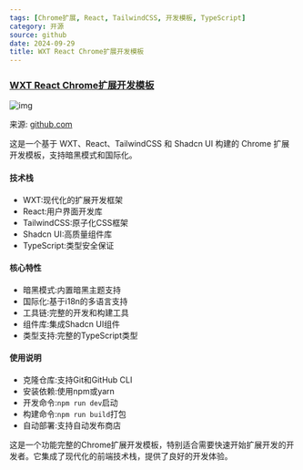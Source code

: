 ```yaml
---
tags: [Chrome扩展, React, TailwindCSS, 开发模板, TypeScript]
category: 开源
source: github
date: 2024-09-29
title: WXT React Chrome扩展开发模板
---
```


### [WXT React Chrome扩展开发模板](https://github.com/imtiger/wxt-react-shadcn-tailwindcss-chrome-extension)

![img](https://img.mengpeng.tech/i/2024/12/05/67513c110ed56.webp)

来源: [github.com](https://github.com/imtiger/wxt-react-shadcn-tailwindcss-chrome-extension)

这是一个基于 WXT、React、TailwindCSS 和 Shadcn UI 构建的 Chrome 扩展开发模板，支持暗黑模式和国际化。

#### 技术栈
- WXT:现代化的扩展开发框架
- React:用户界面开发库
- TailwindCSS:原子化CSS框架
- Shadcn UI:高质量组件库
- TypeScript:类型安全保证

#### 核心特性
- 暗黑模式:内置暗黑主题支持
- 国际化:基于i18n的多语言支持
- 工具链:完整的开发和构建工具
- 组件库:集成Shadcn UI组件
- 类型支持:完整的TypeScript类型

#### 使用说明
- 克隆仓库:支持Git和GitHub CLI
- 安装依赖:使用npm或yarn
- 开发命令:`npm run dev`启动
- 构建命令:`npm run build`打包
- 自动部署:支持自动发布商店

这是一个功能完整的Chrome扩展开发模板，特别适合需要快速开始扩展开发的开发者。它集成了现代化的前端技术栈，提供了良好的开发体验。 